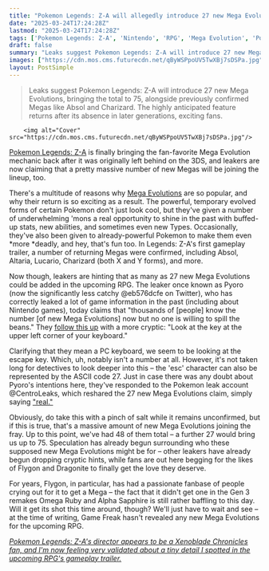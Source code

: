 ```yaml
---
title: "Pokemon Legends: Z-A will allegedly introduce 27 new Mega Evolutions, leakers claim, and we can only hope Flygon gets its chance this time"
date: "2025-03-24T17:24:28Z"
lastmod: "2025-03-24T17:24:28Z"
tags: ['Pokemon Legends: Z-A', 'Nintendo', 'RPG', 'Mega Evolution', 'Pokemon']
draft: false
summary: "Leaks suggest Pokemon Legends: Z-A will introduce 27 new Mega Evolutions, bringing the total to 75, alongside previously confirmed Megas like Absol and Charizard.  The highly anticipated feature returns after its absence in later generations, exciting fans."
images: ["https://cdn.mos.cms.futurecdn.net/qByWSPpoUV5TwXBj7sDSPa.jpg"]
layout: PostSimple
---
```

> Leaks suggest Pokemon Legends: Z-A will introduce 27 new Mega Evolutions, bringing the total to 75, alongside previously confirmed Megas like Absol and Charizard.  The highly anticipated feature returns after its absence in later generations, exciting fans.


        <img alt="Cover" src="https://cdn.mos.cms.futurecdn.net/qByWSPpoUV5TwXBj7sDSPa.jpg"/>
        
[<u>Pokemon Legends: Z-A</u>](https://www.gamesradar.com/pokemon-legends-z-a-guide/) is finally bringing the fan-favorite Mega Evolution mechanic back after it was originally left behind on the 3DS, and leakers are now claiming that a pretty massive number of new Megas will be joining the lineup, too.

There's a multitude of reasons why [<u>Mega Evolutions</u>](https://www.gamesradar.com/games/pokemon/pokemon-legends-z-a-mega-evolution-mega-evolved-pokemon/) are so popular, and why their return is so exciting as a result. The powerful, temporary evolved forms of certain Pokemon don't just look cool, but they've given a number of underwhelming 'mons a real opportunity to shine in the past with buffed-up stats, new abilities, and sometimes even new Types. Occasionally, they've also been given to already-powerful Pokemon to make them even *more *deadly, and hey, that's fun too. In Legends: Z-A's first gameplay trailer, a number of returning Megas were confirmed, including Absol, Altaria, Lucario, Charizard (both X and Y forms), and more.

Now though, leakers are hinting that as many as 27 new Mega Evolutions could be added in the upcoming RPG. The leaker once known as Pyoro (now the significantly less catchy @eb576dcfe on Twitter), who has correctly leaked a lot of game information in the past (including about Nintendo games), today claims that "thousands of [people] know the number [of new Mega Evolutions] now but no one is willing to spill the beans." They [<u>follow this up</u>](https://x.com/eb576dcfe/status/1904094024186708118) with a more cryptic: "Look at the key at the upper left corner of your keyboard."

Clarifying that they mean a PC keyboard, we seem to be looking at the escape key. Which, uh, notably isn't a number at all. However, it's not taken long for detectives to look deeper into this – the 'esc' character can also be represented by the ASCII code 27. Just in case there was any doubt about Pyoro's intentions here, they've responded to the Pokemon leak account @CentroLeaks, which reshared the 27 new Mega Evolutions claim, simply saying [<u>"real."</u>](https://x.com/eb576dcfe/status/1904104934691438641)

Obviously, do take this with a pinch of salt while it remains unconfirmed, but if this is true, that's a massive amount of new Mega Evolutions joining the fray. Up to this point, we've had 48 of them total – a further 27 would bring us up to 75. Speculation has already begun surrounding who these supposed new Mega Evolutions might be for – other leakers have already begun dropping cryptic hints, while fans are out here begging for the likes of Flygon and Dragonite to finally get the love they deserve.

For years, Flygon, in particular, has had a passionate fanbase of people crying out for it to get a Mega – the fact that it didn't get one in the Gen 3 remakes Omega Ruby and Alpha Sapphire is still rather baffling to this day. Will it get its shot this time around, though? We'll just have to wait and see – at the time of writing, Game Freak hasn't revealed any new Mega Evolutions for the upcoming RPG.

[<u><em>Pokemon Legends: Z-A's director appears to be a Xenoblade Chronicles fan, and I'm now feeling very validated about a tiny detail I spotted in the upcoming RPG's gameplay trailer.</em></u>](https://www.gamesradar.com/games/pokemon/pokemon-legends-z-as-director-appears-to-be-a-xenoblade-chronicles-fan-and-im-now-feeling-very-validated-about-a-tiny-detail-i-spotted-in-the-upcoming-rpgs-gameplay-trailer/)
        